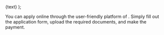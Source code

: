   <Link className="text-primary font-semibold text-lg" href={href}>
    {text}
  </Link>
);

You can apply online through the user-friendly platform of <LinkText text="visacollect.com" href="/in/visa/step-one"/>. Simply fill out the application form, upload the required documents, and make the payment.
